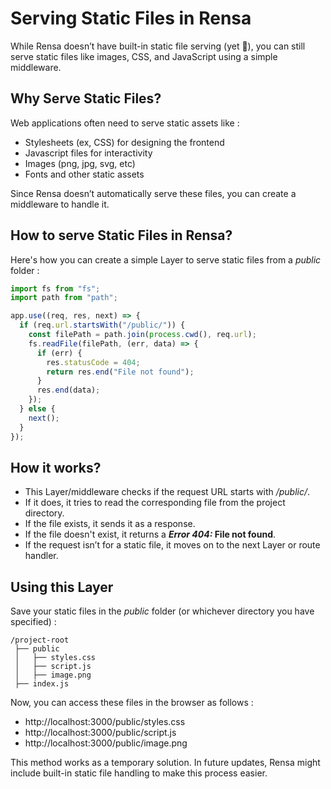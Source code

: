 # Serving Static Files in Rensa

While Rensa doesn’t have built-in static file serving (yet 👀), you can still serve static files like images, CSS, and JavaScript using a simple middleware.

## Why Serve Static Files?

Web applications often need to serve static assets like :
- Stylesheets (ex, CSS) for designing the frontend
- Javascript files for interactivity
- Images (png, jpg, svg, etc)
- Fonts and other static assets

Since Rensa doesn’t automatically serve these files, you can create a middleware to handle it.

## How to serve Static Files in Rensa?

Here's how you can create a simple Layer to serve static files from a _public_ folder :
```js
import fs from "fs";
import path from "path";

app.use((req, res, next) => {
  if (req.url.startsWith("/public/")) {
    const filePath = path.join(process.cwd(), req.url);
    fs.readFile(filePath, (err, data) => {
      if (err) {
        res.statusCode = 404;
        return res.end("File not found");
      }
      res.end(data);
    });
  } else {
    next();
  }
});
```

## How it works?

- This Layer/middleware checks if the request URL starts with _/public/_.
- If it does, it tries to read the corresponding file from the project directory.
- If the file exists, it sends it as a response.
- If the file doesn't exist, it returns a **_Error 404:_ File not found**.
- If the request isn’t for a static file, it moves on to the next Layer or route handler.

## Using this Layer

Save your static files in the _public_ folder (or whichever directory you have specified) :

```Files
/project-root
 ├── public
 │   ├── styles.css
 │   ├── script.js
 │   ├── image.png
 ├── index.js
```

Now, you can access these files in the browser as follows :
- http://localhost:3000/public/styles.css
- http://localhost:3000/public/script.js
- http://localhost:3000/public/image.png

This method works as a temporary solution. In future updates, Rensa might include built-in static file handling to make this process easier.

